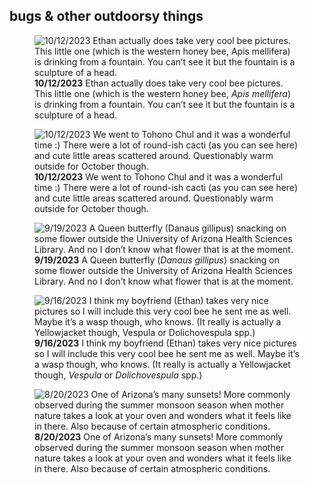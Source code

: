 ## bugs & other outdoorsy things

::: {layout-ncol="3"}
![**10/12/2023** Ethan actually does take very cool bee pictures. This little one (which is the western honey bee, *Apis mellifera*) is drinking from a fountain. You can't see it but the fountain is a sculpture of a head.](images/IMG_3168.jpg)

![**10/12/2023** We went to Tohono Chul and it was a wonderful time :) There were a lot of round-ish cacti (as you can see here) and cute little areas scattered around. Questionably warm outside for October though.](images/IMG_8649.jpg)

![**9/19/2023** A Queen butterfly (*Danaus gillipus*) snacking on some flower outside the University of Arizona Health Sciences Library. And no I don't know what flower that is at the moment.](images/IMG_7969.jpg)

![**9/16/2023** I think my boyfriend (Ethan) takes very nice pictures so I will include this very cool bee he sent me as well. Maybe it's a wasp though, who knows. (It really is actually a Yellowjacket though, *Vespula* or *Dolichovespula* spp.)](images/IMG_0957.jpg)

![**8/20/2023** One of Arizona's many sunsets! More commonly observed during the summer monsoon season when mother nature takes a look at your oven and wonders what it feels like in there. Also because of certain atmospheric conditions.](images/IMG_7569.jpg)
:::
